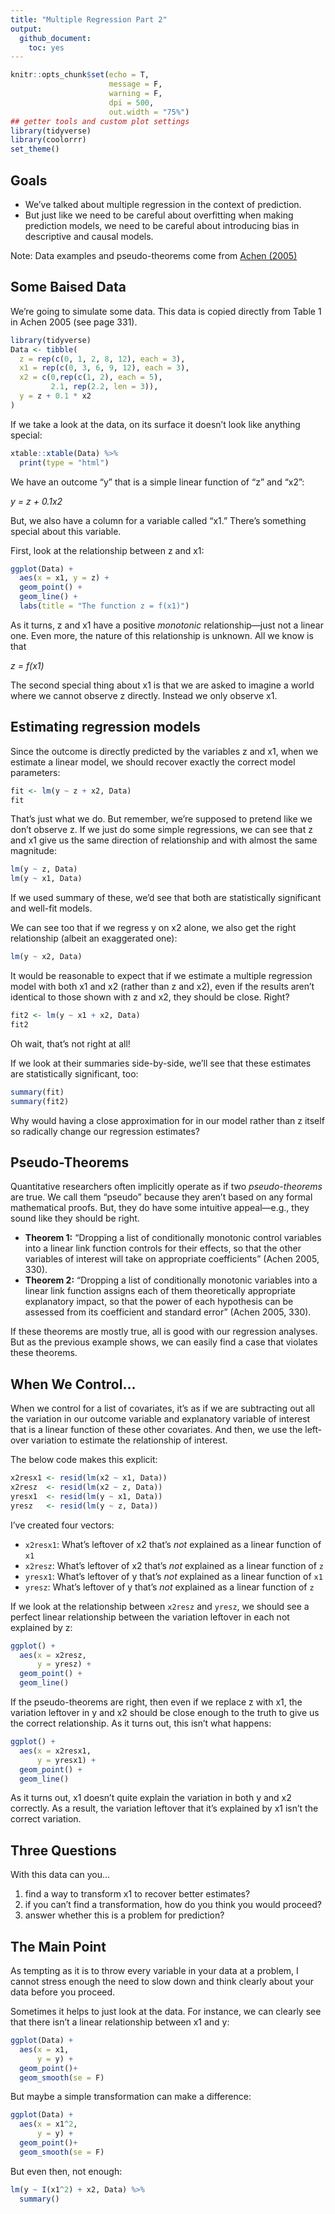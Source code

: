 ```yaml
---
title: "Multiple Regression Part 2"
output: 
  github_document:
    toc: yes
---
```


```r
knitr::opts_chunk$set(echo = T,
                      message = F,
                      warning = F,
                      dpi = 500,
                      out.width = "75%")
## getter tools and custom plot settings
library(tidyverse)
library(coolorrr)
set_theme()
```

## Goals

- We've talked about multiple regression in the context of prediction.
- But just like we need to be careful about overfitting when making prediction models, we need to be careful about introducing bias in descriptive and causal models.

Note: Data examples and pseudo-theorems come from [Achen (2005)](https://www.jstor.org/stable/pdf/26273558.pdf?refreqid=excelsior%3A4b4477da4a574e29d3538df16b0a42bd&ab_segments=&origin=&initiator=&acceptTC=1)


## Some Baised Data

We're going to simulate some data. This data is copied directly from Table 1 in Achen 2005 (see page 331).

```r
library(tidyverse)
Data <- tibble(
  z = rep(c(0, 1, 2, 8, 12), each = 3),
  x1 = rep(c(0, 3, 6, 9, 12), each = 3),
  x2 = c(0,rep(c(1, 2), each = 5),
         2.1, rep(2.2, len = 3)),
  y = z + 0.1 * x2
)
```

If we take a look at the data, on its surface it doesn't look like anything special:
```r
xtable::xtable(Data) %>%
  print(type = "html")
```

We have an outcome "y" that is a simple linear function of "z" and "x2":

*y = z + 0.1x2*

But, we also have a column for a variable called "x1." There's something special about this variable. 

First, look at the relationship between z and x1:
```r
ggplot(Data) +
  aes(x = x1, y = z) +
  geom_point() +
  geom_line() +
  labs(title = "The function z = f(x1)")
```

As it turns, z and x1 have a positive *monotonic* relationship---just not a linear one. Even more, the nature of this relationship is unknown. All we know is that

*z = f(x1)*

The second special thing about x1 is that we are asked to imagine a world where we cannot observe z directly. Instead we only observe x1.

## Estimating regression models

Since the outcome is directly predicted by the variables z and x1, when we estimate a linear model, we should recover exactly the correct model parameters:
```r
fit <- lm(y ~ z + x2, Data)
fit
```

That's just what we do. But remember, we're supposed to pretend like we don't observe z. If we just do some simple regressions, we can see that z and x1 give us the same direction of relationship and with almost the same magnitude:

```r
lm(y ~ z, Data)
lm(y ~ x1, Data)
```

If we used summary of these, we'd see that both are statistically significant and well-fit models.

We can see too that if we regress y on x2 alone, we also get the right relationship (albeit an exaggerated one):
```r
lm(y ~ x2, Data)
```

It would be reasonable to expect that if we estimate a multiple regression model with both x1 and x2 (rather than z and x2), even if the results aren't identical to those shown with z and x2, they should be close. Right?
```r
fit2 <- lm(y ~ x1 + x2, Data)
fit2
```

Oh wait, that's not right at all!

If we look at their summaries side-by-side, we'll see that these estimates are statistically significant, too:
```r
summary(fit)
summary(fit2)
```

Why would having a close approximation for in our model rather than z itself so radically change our regression estimates?

## Pseudo-Theorems

Quantitative researchers often implicitly operate as if two *pseudo-theorems* are true. We call them "pseudo" because they aren't based on any formal mathematical proofs. But, they do have some intuitive appeal---e.g., they sound like they should be right.

- **Theorem 1:** "Dropping a list of conditionally monotonic control variables into a linear link function controls for their effects, so that the other variables of interest will take on appropriate coefficients" (Achen 2005, 330).
- **Theorem 2:** "Dropping a list of conditionally monotonic variables into a linear link function assigns each of them theoretically appropriate explanatory impact, so that the power of each hypothesis can be assessed from its coefficient and standard error" (Achen 2005, 330).

If these theorems are mostly true, all is good with our regression analyses. But as the previous example shows, we can easily find a case that violates these theorems.

## When We Control...

When we control for a list of covariates, it's as if we are subtracting out all the variation in our outcome variable and explanatory variable of interest that is a linear function of these other covariates. And then, we use the left-over variation to estimate the relationship of interest.

The below code makes this explicit:
```r
x2resx1 <- resid(lm(x2 ~ x1, Data))
x2resz  <- resid(lm(x2 ~ z, Data))
yresx1  <- resid(lm(y ~ x1, Data))
yresz   <- resid(lm(y ~ z, Data))
```

I've created four vectors:

- `x2resx1`: What's leftover of x2 that's *not* explained as a linear function of `x1`
- `x2resz`: What's leftover of x2 that's *not* explained as a linear function of `z`
- `yresx1`: What's leftover of y that's *not* explained as a linear function of `x1`
- `yresz`: What's leftover of y that's *not* explained as a linear function of `z`

If we look at the relationship between `x2resz` and `yresz`, we should see a perfect linear relationship between the variation leftover in each not explained by z:
```r
ggplot() +
  aes(x = x2resz,
      y = yresz) +
  geom_point() +
  geom_line()
```

If the pseudo-theorems are right, then even if we replace z with x1, the variation leftover in y and x2 should be close enough to the truth to give us the correct relationship. As it turns out, this isn't what happens:
```r
ggplot() +
  aes(x = x2resx1,
      y = yresx1) +
  geom_point() +
  geom_line()
```

As it turns out, x1 doesn't quite explain the variation in both y and x2 correctly. As a result, the variation leftover that it's explained by x1 isn't the correct variation.

## Three Questions

With this data can you...

1. find a way to transform x1 to recover better estimates?
2. if you can't find a transformation, how do you think you would proceed?
3. answer whether this is a problem for prediction?

## The Main Point

As tempting as it is to throw every variable in your data at a problem, I cannot stress enough the need to slow down and think clearly about your data before you proceed. 

Sometimes it helps to just look at the data. For instance, we can clearly see that there isn't a linear relationship between x1 and y:
```r
ggplot(Data) +
  aes(x = x1,
      y = y) +
  geom_point()+
  geom_smooth(se = F)
```

But maybe a simple transformation can make a difference:
```r
ggplot(Data) +
  aes(x = x1^2,
      y = y) +
  geom_point()+
  geom_smooth(se = F)
```

But even then, not enough:
```r
lm(y ~ I(x1^2) + x2, Data) %>%
  summary()
```

